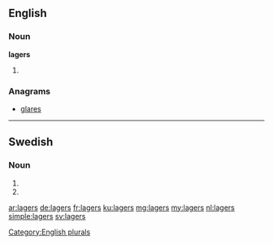 ==English==

===Noun===
'''lagers'''

# {{plural of|lager}}

===Anagrams===
* [[glares]]

[[Category:English plurals]]

----

==Swedish==

===Noun===
{{head|sv|noun form}}

# {{sv-noun-form-indef-gen-pl|lager}}
# {{sv-noun-form-indef-gen|lager}}

[[ar:lagers]]
[[de:lagers]]
[[fr:lagers]]
[[ku:lagers]]
[[mg:lagers]]
[[my:lagers]]
[[nl:lagers]]
[[simple:lagers]]
[[sv:lagers]]